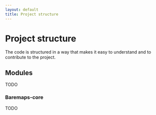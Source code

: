 ```yaml
---
layout: default
title: Project structure
---
```


# Project structure

The code is structured in a way that makes it easy to understand and to contribute to the project.

## Modules

TODO

### Baremaps-core

TODO
